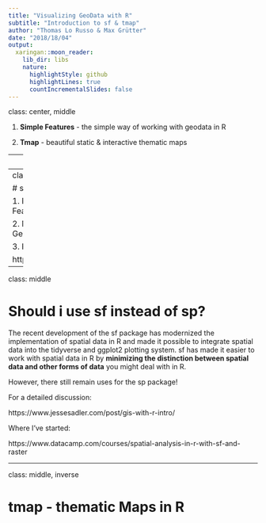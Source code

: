 ```yaml
---
title: "Visualizing GeoData with R"
subtitle: "Introduction to sf & tmap"
author: "Thomas Lo Russo & Max Grütter"
date: "2018/18/04"
output:
  xaringan::moon_reader:
    lib_dir: libs
    nature:
      highlightStyle: github
      highlightLines: true
      countIncrementalSlides: false
---
```

class: center, middle

1. **Simple Features** - the simple way of working with geodata in R

2. **Tmap** - beautiful static & interactive thematic maps

---
class: middle, inverse

# Simple Features

**Simple feature** access is a standard for **accessing and exchanging** spatial data (points, lines, polygons) as well as for operations defined on them that has been adopted widely over the past ten years, not only by spatial databases such as PostGIS, but also more recent standards such as GeoJSON.

https://en.wikipedia.org/wiki/Simple_Features

Implemented in R in the **sf-package**

https://www.r-consortium.org/blog/2017/01/03/simple-features-now-on-cran

http://r-spatial.github.io/sf/

---
class: middle

# sf-package

1. Reading Writing and Converting Simple Features to/from various Formats

2. Manipulating Simple Features and its Geometries

3. Plotting Simple Features

https://tlorusso.github.io/sf_intro/sf_package.html

---
class: middle

# Should i use sf instead of sp?

The recent development of the sf package has modernized the implementation of spatial data in R and made it possible to integrate spatial data into the tidyverse and ggplot2 plotting system. sf has made it easier to work with spatial data in R by **minimizing the distinction between spatial data and other forms of data** you might deal with in R. 

However, there still remain uses for the sp package!

For a detailed discussion:

https://www.jessesadler.com/post/gis-with-r-intro/

Where I've started:

https://www.datacamp.com/courses/spatial-analysis-in-r-with-sf-and-raster

---
class: middle, inverse


# tmap - thematic Maps in R


